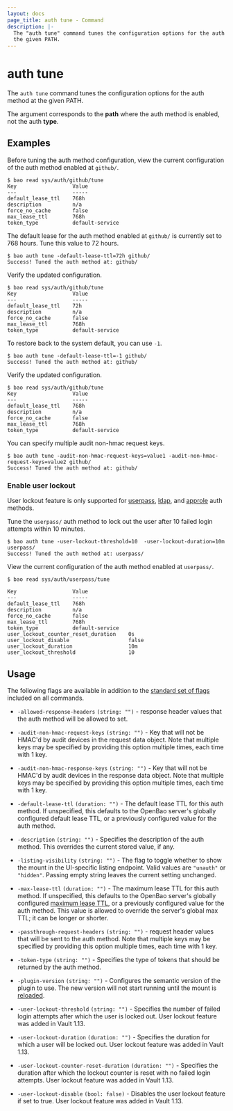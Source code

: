 ```yaml
---
layout: docs
page_title: auth tune - Command
description: |-
  The "auth tune" command tunes the configuration options for the auth method at
  the given PATH.
---
```


# auth tune

The `auth tune` command tunes the configuration options for the auth method at
the given PATH. 

<Note>

The argument corresponds to the **path** where the auth method is
enabled, not the auth **type**.

</Note>

## Examples

Before tuning the auth method configuration, view the current configuration of the
auth method enabled at `github/`.

```shell-session
$ bao read sys/auth/github/tune
Key                  Value
---                  -----
default_lease_ttl    768h
description          n/a
force_no_cache       false
max_lease_ttl        768h
token_type           default-service
```

The default lease for the auth method enabled at `github/` is currently set to
768 hours. Tune this value to 72 hours.

```shell-session
$ bao auth tune -default-lease-ttl=72h github/
Success! Tuned the auth method at: github/
```

Verify the updated configuration.

<CodeBlockConfig highlight="1,4">

```shell-session
$ bao read sys/auth/github/tune
Key                  Value
---                  -----
default_lease_ttl    72h
description          n/a
force_no_cache       false
max_lease_ttl        768h
token_type           default-service
```

</CodeBlockConfig>

To restore back to the system default, you can use `-1`. 

```shell-session
$ bao auth tune -default-lease-ttl=-1 github/
Success! Tuned the auth method at: github/
```

Verify the updated configuration.

<CodeBlockConfig highlight="1,4">

```shell-session
$ bao read sys/auth/github/tune
Key                  Value
---                  -----
default_lease_ttl    768h
description          n/a
force_no_cache       false
max_lease_ttl        768h
token_type           default-service
```

</CodeBlockConfig>

You can specify multiple audit non-hmac request keys.

```shell-session
$ bao auth tune -audit-non-hmac-request-keys=value1 -audit-non-hmac-request-keys=value2 github/
Success! Tuned the auth method at: github/
```

### Enable user lockout

User lockout feature is only supported for
[userpass](/vault/docs/auth/userpass), [ldap](/vault/docs/auth/ldap), and
[approle](/vault/docs/auth/approle) auth methods.

Tune the `userpass/` auth method to lock out the user after 10 failed login
attempts within 10 minutes.

```shell-session
$ bao auth tune -user-lockout-threshold=10  -user-lockout-duration=10m userpass/
Success! Tuned the auth method at: userpass/
```

View the current configuration of the auth method enabled at `userpass/`.

<CodeBlockConfig highlight="1,11-13">

```shell-session
$ bao read sys/auth/userpass/tune

Key                  Value
---                  -----
default_lease_ttl    768h
description          n/a
force_no_cache       false
max_lease_ttl        768h
token_type           default-service
user_lockout_counter_reset_duration    0s
user_lockout_disable                   false
user_lockout_duration                  10m
user_lockout_threshold                 10
```

</CodeBlockConfig>


## Usage

The following flags are available in addition to the [standard set of
flags](/vault/docs/commands) included on all commands.

- `-allowed-response-headers` `(string: "")` - response header values that the auth
  method will be allowed to set.

- `-audit-non-hmac-request-keys` `(string: "")` - Key that will not be HMAC'd
  by audit devices in the request data object. Note that multiple keys may be
  specified by providing this option multiple times, each time with 1 key.

- `-audit-non-hmac-response-keys` `(string: "")` - Key that will not be HMAC'd
  by audit devices in the response data object. Note that multiple keys may be
  specified by providing this option multiple times, each time with 1 key.

- `-default-lease-ttl` `(duration: "")` - The default lease TTL for this auth
  method. If unspecified, this defaults to the OpenBao server's globally
  configured default lease TTL, or a previously configured value for the auth
  method.

- `-description` `(string: "")` - Specifies the description of the auth method.
  This overrides the current stored value, if any.

- `-listing-visibility` `(string: "")` - The flag to toggle whether to show the
  mount in the UI-specific listing endpoint. Valid values are `"unauth"` or `"hidden"`.
  Passing empty string leaves the current setting unchanged.

- `-max-lease-ttl` `(duration: "")` - The maximum lease TTL for this auth
  method. If unspecified, this defaults to the OpenBao server's globally
  configured [maximum lease TTL](/vault/docs/configuration#max_lease_ttl), or a
  previously configured value for the auth method. This value is allowed to
  override the server's global max TTL; it can be longer or shorter.

- `-passthrough-request-headers` `(string: "")` - request header values that will
  be sent to the auth method. Note that multiple keys may be
  specified by providing this option multiple times, each time with 1 key.

- `-token-type` `(string: "")` - Specifies the type of tokens that should be
  returned by the auth method.

- `-plugin-version` `(string: "")` - Configures the semantic version of the plugin
  to use. The new version will not start running until the mount is
  [reloaded](/vault/docs/commands/plugin/reload).

- `-user-lockout-threshold` `(string: "")` - Specifies the number of failed login attempts 
  after which the user is locked out. User lockout feature was added in Vault 1.13. 

- `-user-lockout-duration` `(duration: "")` - Specifies the duration for which a user will be locked out.
  User lockout feature was added in Vault 1.13.

- `-user-lockout-counter-reset-duration` `(duration: "")` - Specifies the duration after which the lockout 
  counter is reset with no failed login attempts. User lockout feature was added in Vault 1.13.

- `-user-lockout-disable` `(bool: false)` - Disables the user lockout feature if set to true. User lockout feature was added in Vault 1.13.

